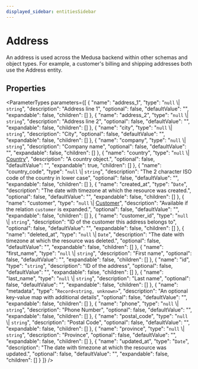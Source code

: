 ```yaml
---
displayed_sidebar: entitiesSidebar
---
```



# Address

An address is used across the Medusa backend within other schemas and object types. For example, a customer's billing and shipping addresses both use the Address entity.

## Properties

<ParameterTypes parameters={[
  {
    "name": "address_1",
    "type": "`null` \\| `string`",
    "description": "Address line 1",
    "optional": false,
    "defaultValue": "",
    "expandable": false,
    "children": []
  },
  {
    "name": "address_2",
    "type": "`null` \\| `string`",
    "description": "Address line 2",
    "optional": false,
    "defaultValue": "",
    "expandable": false,
    "children": []
  },
  {
    "name": "city",
    "type": "`null` \\| `string`",
    "description": "City",
    "optional": false,
    "defaultValue": "",
    "expandable": false,
    "children": []
  },
  {
    "name": "company",
    "type": "`null` \\| `string`",
    "description": "Company name",
    "optional": false,
    "defaultValue": "",
    "expandable": false,
    "children": []
  },
  {
    "name": "country",
    "type": "`null` \\| [Country](Country.mdx)",
    "description": "A country object.",
    "optional": false,
    "defaultValue": "",
    "expandable": true,
    "children": []
  },
  {
    "name": "country_code",
    "type": "`null` \\| `string`",
    "description": "The 2 character ISO code of the country in lower case",
    "optional": false,
    "defaultValue": "",
    "expandable": false,
    "children": []
  },
  {
    "name": "created_at",
    "type": "`Date`",
    "description": "The date with timezone at which the resource was created.",
    "optional": false,
    "defaultValue": "",
    "expandable": false,
    "children": []
  },
  {
    "name": "customer",
    "type": "`null` \\| [Customer](Customer.mdx)",
    "description": "Available if the relation `customer` is expanded.",
    "optional": false,
    "defaultValue": "",
    "expandable": false,
    "children": []
  },
  {
    "name": "customer_id",
    "type": "`null` \\| `string`",
    "description": "ID of the customer this address belongs to",
    "optional": false,
    "defaultValue": "",
    "expandable": false,
    "children": []
  },
  {
    "name": "deleted_at",
    "type": "`null` \\| `Date`",
    "description": "The date with timezone at which the resource was deleted.",
    "optional": false,
    "defaultValue": "",
    "expandable": false,
    "children": []
  },
  {
    "name": "first_name",
    "type": "`null` \\| `string`",
    "description": "First name",
    "optional": false,
    "defaultValue": "",
    "expandable": false,
    "children": []
  },
  {
    "name": "id",
    "type": "`string`",
    "description": "ID of the address",
    "optional": false,
    "defaultValue": "",
    "expandable": false,
    "children": []
  },
  {
    "name": "last_name",
    "type": "`null` \\| `string`",
    "description": "Last name",
    "optional": false,
    "defaultValue": "",
    "expandable": false,
    "children": []
  },
  {
    "name": "metadata",
    "type": "`Record<string, unknown>`",
    "description": "An optional key-value map with additional details",
    "optional": false,
    "defaultValue": "",
    "expandable": false,
    "children": []
  },
  {
    "name": "phone",
    "type": "`null` \\| `string`",
    "description": "Phone Number",
    "optional": false,
    "defaultValue": "",
    "expandable": false,
    "children": []
  },
  {
    "name": "postal_code",
    "type": "`null` \\| `string`",
    "description": "Postal Code",
    "optional": false,
    "defaultValue": "",
    "expandable": false,
    "children": []
  },
  {
    "name": "province",
    "type": "`null` \\| `string`",
    "description": "Province",
    "optional": false,
    "defaultValue": "",
    "expandable": false,
    "children": []
  },
  {
    "name": "updated_at",
    "type": "`Date`",
    "description": "The date with timezone at which the resource was updated.",
    "optional": false,
    "defaultValue": "",
    "expandable": false,
    "children": []
  }
]} />

